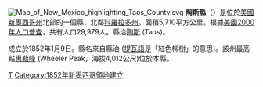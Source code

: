 [[File:Map_of_New_Mexico_highlighting_Taos_County.svg|right]]
'''陶斯縣'''（{{lang-en|Taos County}}）是位於[[美國|美國]][[新墨西哥州|新墨西哥州]]北部的一個縣，北鄰[[科羅拉多州|科羅拉多州]]。面積5,710平方公里。根據[[美國2000年人口普查|美國2000年人口普查]]，共有人口29,979人。縣治[[陶斯_(新墨西哥州)|陶斯]] (Taos)。

成立於1852年1月9日。縣名來自縣治 ([[提瓦語|提瓦語]]是「紅色柳樹」的意思)。該州最高點[[惠勒峰_(新墨西哥州)|惠勒峰]] (Wheeler Peak，海拔4,012公尺)位於本縣。

{{NewMexico-stub}}

[[Category:新墨西哥州行政区划|T]]
[[Category:1852年新墨西哥領地建立|Category:1852年新墨西哥領地建立]]